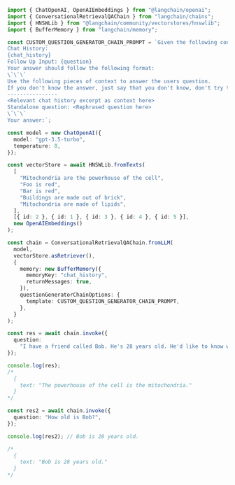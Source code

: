 ```typescript
import { ChatOpenAI, OpenAIEmbeddings } from "@langchain/openai";
import { ConversationalRetrievalQAChain } from "langchain/chains";
import { HNSWLib } from "@langchain/community/vectorstores/hnswlib";
import { BufferMemory } from "langchain/memory";

const CUSTOM_QUESTION_GENERATOR_CHAIN_PROMPT = `Given the following conversation and a follow up question, return the conversation history excerpt that includes any relevant context to the question if it exists and rephrase the follow up question to be a standalone question.
Chat History:
{chat_history}
Follow Up Input: {question}
Your answer should follow the following format:
\`\`\`
Use the following pieces of context to answer the users question.
If you don't know the answer, just say that you don't know, don't try to make up an answer.
----------------
<Relevant chat history excerpt as context here>
Standalone question: <Rephrased question here>
\`\`\`
Your answer:`;

const model = new ChatOpenAI({
  model: "gpt-3.5-turbo",
  temperature: 0,
});

const vectorStore = await HNSWLib.fromTexts(
  [
    "Mitochondria are the powerhouse of the cell",
    "Foo is red",
    "Bar is red",
    "Buildings are made out of brick",
    "Mitochondria are made of lipids",
  ],
  [{ id: 2 }, { id: 1 }, { id: 3 }, { id: 4 }, { id: 5 }],
  new OpenAIEmbeddings()
);

const chain = ConversationalRetrievalQAChain.fromLLM(
  model,
  vectorStore.asRetriever(),
  {
    memory: new BufferMemory({
      memoryKey: "chat_history",
      returnMessages: true,
    }),
    questionGeneratorChainOptions: {
      template: CUSTOM_QUESTION_GENERATOR_CHAIN_PROMPT,
    },
  }
);

const res = await chain.invoke({
  question:
    "I have a friend called Bob. He's 28 years old. He'd like to know what the powerhouse of the cell is?",
});

console.log(res);
/*
  {
    text: "The powerhouse of the cell is the mitochondria."
  }
*/

const res2 = await chain.invoke({
  question: "How old is Bob?",
});

console.log(res2); // Bob is 28 years old.

/*
  {
    text: "Bob is 28 years old."
  }
*/
```
